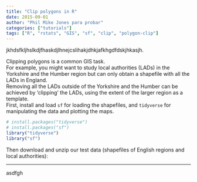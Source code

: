```yaml
---
title: "Clip polygons in R"
date: 2015-09-01
author: "Phil Mike Jones para probar"
categories: ["tutorials"]
tags: ["R", "rstats", "GIS", "sf", "clip", "polygon-clip"]
---
```


jkhdsfkljhslkdjfhaskdjlhnejcslihakjdhkjafkhgdfdskjhkasjh.  
     

<!--more--> 

Clipping polygons is a common GIS task.  
For example, you might want to study local authorities (LADs) in the Yorkshire and the Humber region but can only obtain a shapefile with all the LADs in England.  
Removing all the LADs outside of the Yorkshire and the Humber can be achieved by 'clipping' the LADs, using the extent of the larger region as a template.  
First, install and load `sf` for loading the shapefiles, and `tidyverse` for manipulating the data and plotting the maps.  

```r
# install.packages("tidyverse")
# install.packages("sf")
library("tidyverse")
library("sf")
```

Then download and unzip our test data (shapefiles of English regions and local authorities):


***  

asdfgh




